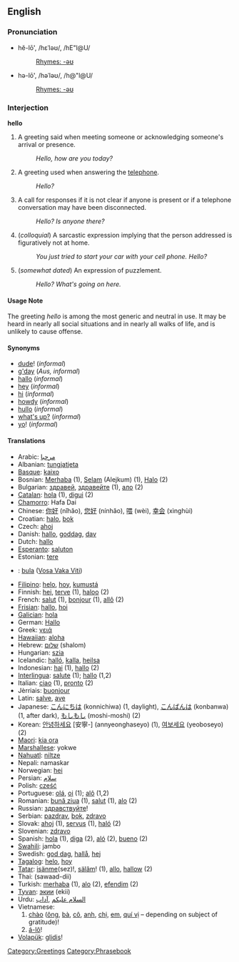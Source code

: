 ==English==

===Pronunciation===
*hĕ-lō', /hεˈləʊ/, /hE"l@U/
*:[[Rhymes:English:-əʊ|Rhymes: -əʊ]]
*hə-lō', /həˈləʊ/, /h@"l@U/
*:[[Rhymes:English:-əʊ|Rhymes: -əʊ]]

===Interjection===
'''hello'''

# A greeting said when meeting someone or acknowledging someone's arrival or presence.
#: ''Hello, how are you today?''
# A greeting used when answering the [[telephone]].
#: ''Hello?''
# A call for responses if it is not clear if anyone is present or if a telephone conversation may have been disconnected.
#: ''Hello?  Is anyone there?''
# (''colloquial'') A sarcastic expression implying that the person addressed is figuratively not at home.
#: ''You just tried to start your car with your cell phone.  Hello?''
# (''somewhat dated'') An expression of puzzlement.
#: ''Hello?  What's going on here.''

====Usage Note====
The greeting ''hello'' is among the most generic and neutral in use.  It may be heard in nearly all social situations and in nearly all walks of life, and is unlikely to cause offense.

====Synonyms====
*[[dude]]! (''informal'')
*[[g'day]] (''Aus, informal'')
*[[hallo]] (''informal'')
*[[hey]] (''informal'')
*[[hi]] (''informal'')
*[[howdy]] (''informal'')
*[[hullo]] (''informal'')
*[[what's up?]] (''informal'')
*[[yo]]! (''informal'')



====Translations====
*Arabic: [[مرحبا]]
*Albanian: [[tungjatjeta]]
*[[Basque]]: [[kaixo]]
*Bosnian: [[Merhaba]] (1), [[Selam]] (Alejkum) (1), [[Halo]] (2)
*Bulgarian: [[здравей]], [[здравейте]] (1), [[ало]] (2)
*[[Catalan]]: [[hola]] (1), [[digui]] (2)
*[[Chamorro]]: Hafa Dai
*Chinese: [[你好]] (nǐhǎo), [[您好]] (nínhǎo), [[喂]] (wèi), [[幸会]] (xìnghùi)
*Croatian: [[halo]], [[bok]]
*Czech: [[ahoj]]
*Danish: [[hallo]], [[goddag]], [[dav]]
*Dutch: [[hallo]]
*[[Esperanto]]: [[saluton]]
*Estonian: [[tere]]
*{{fj}}: [[bula]] ([[:fj:bula|Vosa Vaka Viti]])
*[[Filipino]]: [[helo]], [[hoy]], [[kumustá]]
*Finnish: [[hei]], [[terve]] (1), [[haloo]] (2)
*French: [[salut]] (1), [[bonjour]] (1), [[allô]] (2)
*[[Frisian]]: [[hallo]], [[hoi]]
*[[Galician]]: [[hola]]
*German: [[Hallo]]
*Greek: [[γειά]]
*[[Hawaiian]]: [[aloha]]
*Hebrew: [[שלום]] (shalom)
*Hungarian: [[szia]]
*Icelandic: [[halló]], [[kalla]], [[heilsa]]
*Indonesian: [[hai]] (1), [[hallo]] (2)
*[[Interlingua]]: [[salute]] (1); [[hallo]] (1,2)
*Italian: [[ciao]] (1), [[pronto]] (2)
*Jèrriais: [[buonjour]]
*Latin: [[salve]], [[ave]]
*Japanese: [[こんにちは]] (konnichiwa) (1, daylight), [[こんばんは]] (konbanwa) (1, after dark), [[もしもし]] (moshi-moshi) (2)
*Korean: [[안녕하세요]] [安寧-] (annyeonghaseyo) (1), [[여보세요]] (yeoboseyo) (2)
*[[Maori]]: [[kia ora]]
*[[Marshallese]]: yokwe<!-- not wikified due to incertainty of orthography -->
*[[Nahuatl]]: [[niltze]]
*Nepali: namaskar
*Norwegian: [[hei]]
*Persian: [[سلام]]
*Polish: [[cześć]]
*Portuguese: [[olá]], [[oi]] (1); [[alô]] (1,2)
*Romanian: [[bună ziua]] (1), [[salut]] (1), [[alo]] (2) 
*Russian: [[здравствуйте]]!
*Serbian: [[pazdrav]], [[bok]], [[zdravo]]
*Slovak: [[ahoj]] (1), [[servus]] (1), [[haló]] (2)
*Slovenian: [[zdravo]]
*Spanish: [[hola]] (1), [[diga]] (2), [[aló]] (2), [[bueno]] (2)
*[[Swahili]]: jambo
*Swedish: [[god dag]], [[hallå]], [[hej]]
*[[Tagalog]]: [[helo]], [[hoy]]
*[[Tatar]]: [[isänme]](sez)!, [[sälâm]]! (1), [[allo]], [[hallow]] (2)
*Thai: (sawaad-dii)
*Turkish: [[merhaba]] (1), [[alo]] (2), [[efendim]] (2)
*[[Tyvan]]: [[экии]] (ekii)
*Urdu: [[السلام علیکم]] ,[[آداب]]
*Vietnamese:
*#[[chào]] ([[ông]], [[bà#Vietnamese|bà]], [[cô#Vietnamese|cô]], [[anh#Vietnamese|anh]], [[chị]], [[em#Vietnamese|em]], [[quí vị]] &ndash; depending on subject of gratitude)!
*#[[á-lô]]!
*[[Volapük]]: [[glidis]]!

[[Category:Greetings]]
[[Category:Phrasebook]]